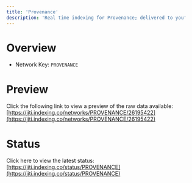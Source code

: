```yaml
---
title: 'Provenance'
description: 'Real time indexing for Provenance; delivered to you'
---
```


# Overview
- Network Key: `PROVENANCE`

# Preview
Click the following link to view a preview of the raw data available: [https://jiti.indexing.co/networks/PROVENANCE/26195422](https://jiti.indexing.co/networks/PROVENANCE/26195422)

# Status
Click here to view the latest status: [https://jiti.indexing.co/status/PROVENANCE](https://jiti.indexing.co/status/PROVENANCE)
